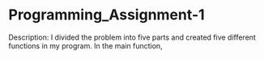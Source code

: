 # Programming_Assignment-1
Description:
I divided the problem into five parts and created five different functions in my program.
In the main function,
